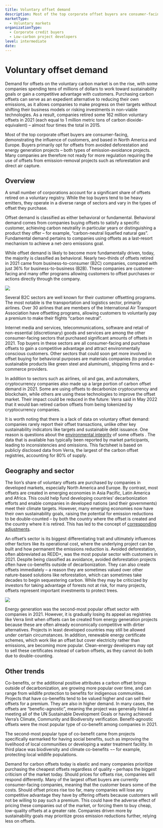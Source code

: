 ```yaml
---
title: Voluntary offset demand
description: Most of the top corporate offset buyers are consumer-facing, demonstrating the influence of customers, and based in North America and Europe. Buyers primarily opt for offsets from avoided deforestation and energy generation projects – both types of emission-avoidance projects.
marketType:
  - Voluntary markets
organizationType:
  - Corporate credit buyers
  - Low-carbon project developers
level: intermediate
date: 
---
```


# Voluntary offset demand

Demand for offsets on the voluntary carbon market is on the rise, with some companies spending tens of millions of dollars to work toward sustainability goals or gain a competitive advantage with customers. Purchasing carbon offsets can serve as an expedient alternative to reducing their own emissions, as it allows companies to make progress on their targets without shifting their business models or risking investments in non-viable technologies. As a result, companies retired some 162 million voluntary offsets in 2021 (each equal to 1 million metric tons of carbon dioxide-equivalent) – almost four times the total in 2015.

<KeyMessage>
  Most of the top corporate offset buyers are consumer-facing, demonstrating the
  influence of customers, and based in North America and Europe. Buyers
  primarily opt for offsets from avoided deforestation and energy generation
  projects – both types of emission-avoidance projects. Many companies are
  therefore not ready for more regulation requiring the use of offsets from
  emission-removal projects such as reforestation and direct air capture.
</KeyMessage>

## Overview

A small number of corporations account for a significant share of offsets retired on a voluntary registry. While the top buyers tend to be heavy emitters, they operate in a diverse range of sectors and vary in the types of offset they purchase.

Offset demand is classified as either behavioral or fundamental. Behavioral demand comes from companies buying offsets to satisfy a specific customer, achieving carbon neutrality in particular years or distinguishing a product they offer – for example, “carbon-neutral liquefied natural gas”. Fundamental demand pertains to companies using offsets as a last-resort mechanism to achieve a net-zero emissions goal.

While offset demand is likely to become more fundamentally driven, today, the majority is classified as behavioral. Nearly two-thirds of offsets retired in 2021 came from business-to-consumer (B2C) companies, compared with just 36% for business-to-business (B2B). These companies are customer-facing and many offer programs allowing customers to offset purchases or actions directly through the company.

<Image src="offset-demand-1.png" ratio={0} />

Several B2C sectors are well known for their customer offsetting programs. The most notable is the transportation and logistics sector, primarily airlines. Over 30 airlines that are members of the International Air Transport Association have offsetting programs, allowing customers to voluntarily pay a premium to make their flights “carbon neutral”.

Internet media and services, telecommunications, software and retail of non-essential (discretionary) goods and services are among the other consumer-facing sectors that purchased significant amounts of offsets in 2021. Top buyers in these sectors are all consumer-facing and purchase offsets to gain a competitive advantage and attract environmentally conscious customers. Other sectors that could soon get more involved in offset buying for behavioral purposes are materials companies (to produce sustainable products like green steel and aluminum), shipping firms and e-commerce providers.

In addition to sectors such as airlines, oil and gas, and automakers, cryptocurrency companies also made up a large portion of carbon offset demand in 2021. Some are using offsets to decarbonize cryptocurrency and blockchain, while others are using these technologies to improve the offset market. Their impact could be reduced in the future: Verra said in May 2022 that it would ban retired carbon offsets from being tokenized by cryptocurrency companies.

It is worth noting that there is a lack of data on voluntary offset demand: companies rarely report their offset transactions, unlike other key sustainability indicators like targets and sustainable debt issuance. One reason is questions about the [environmental integrity](/factsheets/offset-quality) of some offsets . The data that is available has typically been reported by market participants, leading to inconsistencies and omissions. This factsheet is based on publicly disclosed data from Verra, the largest of the carbon offset registries, accounting for 80% of supply.

## Geography and sector

The lion’s share of voluntary offsets are purchased by companies in developed markets, especially North America and Europe. By contrast, most offsets are created in emerging economies in Asia Pacific, Latin America and Africa. This could help fund developing countries’ decarbonization efforts and enable companies in developed nations (and their governments) meet their climate targets. However, many emerging economies now have their own sustainability goals, raising the potential for emission reductions to be double-counted – by both the country where the offset is created and the country where it is retired. This has led to the concept of [corresponding adjustments](/factsheets/article-6).

An offset’s sector is its biggest differentiating trait and ultimately influences other factors like its operational cost, where the underlying project can be built and how permanent the emissions reduction is. Avoided deforestation, often abbreviated as REDD+, was the most popular sector with customers in 2021. Despite being classified as avoidance, avoided deforestation projects often have co-benefits outside of decarbonization. They can also create offsets immediately – a reason they are sometimes valued over other nature-based solutions like reforestation, which can sometimes take decades to begin sequestering carbon. While they may be criticized by investors for taking advantage of forests not at risk, for many projects, offsets represent important investments to protect trees.

<Image src="offset-demand-2.png" ratio={0} />

Energy generation was the second-most popular offset sector with companies in 2021. However, it is gradually losing its appeal as registries like Verra limit when offsets can be created from energy generation projects because these are often already economically competitive with dirtier alternatives. Projects in least developed countries may still be allowed under certain circumstances. In addition, renewable energy certificate schemes, which work like an offset but cover electricity rather than emissions, are becoming more popular. Clean-energy developers may opt to sell these certificates instead of carbon offsets, as they cannot do both due to double-counting.

## Other trends

Co-benefits, or the additional positive attributes a carbon offset brings outside of decarbonization, are growing more popular over time, and can range from wildlife protection to benefits for indigenous communities. Projects that have co-benefits tend to be valued higher and can sell their offsets for a premium. They are also in higher demand. In many cases, the offsets are “benefic-agnostic”, meaning the project was generally listed as meeting all of the UN Sustainable Development Goals or having achieved Verra’s Climate, Community and Biodiversity verification. Benefit-agnostic offsets were the most popular type of co-benefit among companies in 2021.

The second-most popular type of co-benefit came from projects specifically earmarked for having social benefits, such as improving the livelihood of local communities or developing a water treatment facility. In third place was biodiversity and climate co-benefits ¬– for example, protecting local wildlife populations.

Demand for carbon offsets today is elastic and many companies prioritize purchasing the cheapest offsets regardless of quality – perhaps the biggest criticism of the market today. Should prices for offsets rise, companies will respond differently. Many of the largest offset buyers are currently consumer-facing companies, meaning that the customer bears some of the costs. Should offset prices rise too far, many companies will lose any competitive advantage they have by offering offsets because customers will not be willing to pay such a premium. This could have the adverse effect of pricing these companies out of the market, or forcing them to buy cheap, low-quality offsets at a greater rate. Companies driven more by sustainability goals may prioritize gross emission reductions further, relying less on offsets.
